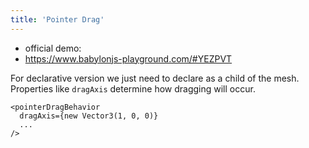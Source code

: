 ```yaml
---
title: 'Pointer Drag'
---
```


- official demo:
- https://www.babylonjs-playground.com/#YEZPVT

For declarative version we just need to declare as a child of the mesh.
Properties like `dragAxis` determine how dragging will occur.

```tsx
<pointerDragBehavior
  dragAxis={new Vector3(1, 0, 0)}
  ...
/>
```

<code src="./pointer-drag/PointerDrag.tsx" />
